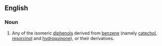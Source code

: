 ==English==

===Noun===
{{wikipedia}}
{{en-noun}}

# {{context|organic chemistry}} Any of the isomeric [[diphenol]]s derived from [[benzene]] (namely [[catechol]], [[resorcinol]] and [[hydroquinone]]), or their derivatives.